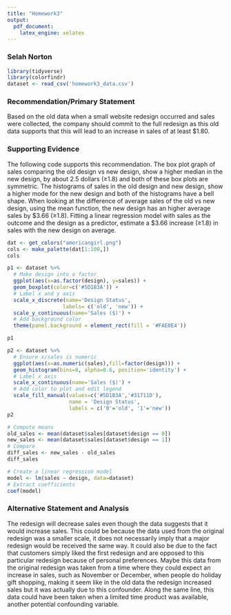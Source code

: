 ```yaml
---
title: "Homework3"
output:
  pdf_document:
    latex_engine: xelatex
---
```


### Selah Norton

```r
library(tidyverse)
library(colorfindr)
dataset <- read_csv('homework3_data.csv')
```

### Recommendation/Primary Statement

Based on the old data when a small website redesign occurred and sales were 
collected, the company should commit to the full redesign as this old data 
supports that this will lead to an increase in sales of at least $1.80.

### Supporting Evidence

The following code supports this recommendation. The box plot graph of sales 
comparing the old design vs new design, show a higher median in the new design, 
by about 2.5 dollars (≥1.8) and both of these box plots are symmetric. The 
histograms of sales in the old design and new design, show a higher mode for the 
new design and both of the histograms have a bell shape. When looking at the 
difference of average sales of the old vs new design, using the mean function, 
the new design has an higher average sales by $3.66 (≥1.8). Fitting a linear
regression model with sales as the outcome and the design as a predictor, 
estimate a $3.66 increase (≥1.8) in sales with the new design on average. 

```r
dat <- get_colors("americangirl.png")
cols <- make_palette(dat[1:100,])
cols
```





```r
p1 <- dataset %>%
  # Make design into a factor
  ggplot(aes(x=as.factor(design), y=sales)) +
  geom_boxplot(color=c('#5D1B3A')) +
  # Label x and y axis
  scale_x_discrete(name='Design Status',
                  labels= c('old', 'new')) +
  scale_y_continuous(name='Sales ($)') +
  # Add background color
  theme(panel.background = element_rect(fill = '#FAE0E4'))

p1
```


```r
p2 <- dataset %>%
  # Ensure x/sales is numeric
  ggplot(aes(x=as.numeric(sales),fill=factor(design))) +
  geom_histogram(bins=8, alpha=0.6, position='identity') +
  # Label x axis
  scale_x_continuous(name='Sales ($)') +
  # Add color to plot and edit legend
  scale_fill_manual(values=c('#5D1B3A','#31711D'), 
                    name = 'Design Status', 
                    labels = c('0'='old', '1'='new'))
p2
```

```r
# Compute means
old_sales <- mean(dataset$sales[dataset$design == 0])
new_sales <- mean(dataset$sales[dataset$design == 1])
# Compare
diff_sales <- new_sales - old_sales
diff_sales
```

```r
# Create a linear regression model
model <- lm(sales ~ design, data=dataset)
# Extract coefficients
coef(model)
```

### Alternative Statement and Analysis

The redesign will decrease sales even though the data suggests that it would 
increase sales. This could be because the data used from the original redesign 
was a smaller scale, it does not necessarily imply that a major redesign would
be received the same way. It could also be due to the fact that customers simply 
liked the first redesign and are opposed to this particular redesign because of 
personal preferences. Maybe this data from the original redesign was taken from 
a time where they could expect an increase in sales, such as November or 
December, when people do holiday gift shopping, making it seem like in the old 
data the redesign increased sales but it was actually due to this confounder.
Along the same line, this data could have been taken when a limited time product
was available, another potential confounding variable. 

